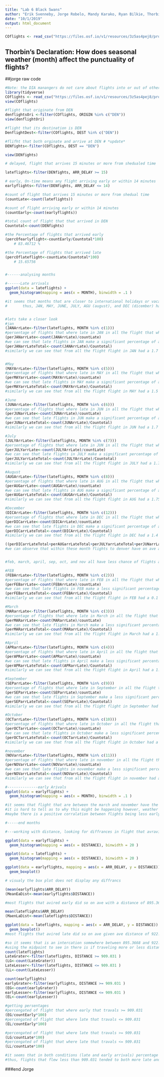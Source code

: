 ```yaml
---
title: "Lab 6 Black Swans"
author: "Erik Svenneby, Jorge Robelo, Mandy Karako, Ryan Bilkie, Thorbin Atwell"
date: "10/1/2019"
output: html_document
---
```


```r
COflights <- read_csv("https://files.osf.io/v1/resources/3z5as4pej8/providers/osfstorage/5a8ca28f57103100104584db")
```
## Thorbin's Declaration: How does seasonal weather (month) affect the punctuality of flights? 



##jorge raw code 
```r
#Note: the DIA manangers do not care about flights into or out of other airports in Colorado. They only care about DEN flights.
library(tidyverse)
COflights <- read_csv("https://files.osf.io/v1/resources/3z5as4pej8/providers/osfstorage/5a8ca28f57103100104584db")
view(COflights)

#flight that originate from DEN 
denflightsOri <-filter(COflights, ORIGIN %in% c("DEN"))
view(denflightOri)

#flight that its destination is DEN
DenflightDest<-filter(COflights, DEST %in% c("DEN"))

#flifht that both orginate and arrive at DEN # *update*
DENfights<-filter(COflights, DEST == "DEN")

view(DENfights)

# delayed, flight that arrives 15 minutes or more from shedualed time

lateflights<-filter(DENfights, ARR_DELAY >= 15)

# early, On-time means any flight arriving early or within 14 minutes 
earlyflights<-filter(DENfights, ARR_DELAY <= 14)

#count of flight that arrives 15 minutes or more from shedual time
(countLate<-count(lateflights))

#count of flight arriving early or within 14 minutes 
(countEarly<-count(earlyflights))

#total count of flight that that arrived in DEN
Countotal<-count(DENfights)

#the Percentage of flights that arrived early 
(percOfearlyflight<-countEarly/Countotal*100)
    # 83.46712 %

#the Percentage of flights that arrived late 
(percOflateflight<-countLate/Countotal*100)
    # 15.65756


#------analysing months 

#------Late arrivals 
ggplot(data = lateflights) +
  geom_histogram(mapping = aes(x = MONTH), binwidth = .1 )

#it seems that months that are closer to international holidays or vacations tend to have a higher percentage of flights that are late  
#       thus, JAN, MAY, JUNE, JULY, AGU (august), and DEC (dicember) have the highest acounts flights arriving late. 


#lets take a closer look 
#jan 
(JANArrLate<-filter(lateflights, MONTH %in% c(1)))
#persentage of flights that where late in JAN in all the flight that where late 
(perJANarrLate<-count(JANArrLate)/countLate)
#we can see that late flights in JAN make a significant percentage of all lfights that where late (10%)
(perJANarrLateTotal<-count(JANArrLate)/Countotal)
#similarly we can see that from all the flight flight in JAN had a 1.7 percent chance of being late. 


#May
(MAYArrLate<-filter(lateflights, MONTH %in% c(5)))
#persentage of flights that where late in MAY in all the flight that where late 
(perMAYarrLate<-count(MAYArrLate)/countLate)
#we can see that late flights in MAY make a significant percentage of all lfights that where late (9%)
(perMAYarrLateTotal<-count(MAYArrLate)/Countotal)
#similarly we can see that from all the flight flight in MAY had a 1.5 percent chance of being late. 

#June
(JUNArrLate<-filter(lateflights, MONTH %in% c(6)))
#persentage of flights that where late in JUN in all the flight that where late 
(perJUNarrLate<-count(JUNArrLate)/countLate)
#we can see that late flights in JUN make a significant percentage of all lfights that where late (9.9%)
(perJUNarrLateTotal<-count(JUNArrLate)/Countotal)
#similarly we can see that from all the flight flight in JUN had a 1.7 percent chance of being late. 

#July
(JULYArrLate<-filter(lateflights, MONTH %in% c(7)))
#persentage of flights that where late in JUN in all the flight that where late 
(perJULYarrLate<-count(JULYArrLate)/countLate)
#we can see that late flights in JULY make a significant percentage of all fights that where late (10.8%)
(perJULYarrLateTotal<-count(JULYArrLate)/Countotal)
#similarly we can see that from all the flight flight in JULY had a 1.7 percent chance of being late.

#August
(AUGArrLate<-filter(lateflights, MONTH %in% c(8)))
#persentage of flights that where late in AUG in all the flight that where late 
(perAUGarrLate<-count(AUGArrLate)/countLate)
#we can see that late flights in AUG make a significant percentage of all fights that where late (11.2%)
(perAUGarrLateTotal<-count(AUGArrLate)/Countotal)
#similarly we can see that from all the flight flight in AUG had a 1.75 percent chance of being late.

#December 
(DICArrLate<-filter(lateflights, MONTH %in% c(12)))
#persentage of flights that where late in DEC in all the flight that where late 
(perDICarrLate<-count(DICArrLate)/countLate)
#we can see that late flights in DEC make a significant percentage of all fights that where late (9.3%)
(perDICarrLateTotal<-count(DICArrLate)/Countotal)
#similarly we can see that from all the flight flight in DEC had a 1.4 percent chance of being late.

((perDICarrLateTotal+perAUGarrLateTotal+perJULYarrLateTotal+perJUNarrLateTotal+perMAYarrLateTotal)/5)
#we can observe that within these month flights to denver have on ave a 1.6 percent chance of being late 


#feb, march, april, sep, oct, and nov all have less chance of flights arriving late.

#FEB
(FEBArrLate<-filter(lateflights, MONTH %in% c(2)))
#persentage of flights that where late in FEB in all the flight that where late 
(perFEBarrLate<-count(FEBArrLate)/countLate)
#we can see that late flights in FEB make a less significant percentage of all fights that where late (6.17%)
(perFEBarrLateTotal<-count(FEBArrLate)/Countotal)
#similarly we can see that from all the flight flight in FEB had a 0.1 percent chance of being late.

#March
(MARarrLate<-filter(lateflights, MONTH %in% c(3)))
#persentage of flights that where late in March in all the flight that where late 
(perMARarrLate<-count(MARarrLate)/countLate)
#we can see that late flights in March make a less significant percentage of all fights that where late (8.64%)
(perMARarrLateTotal<-count(MARarrLate)/Countotal)
#similarly we can see that from all the flight flight in March had a 1.35 percent chance of being late.

#April
(APRarrLate<-filter(lateflights, MONTH %in% c(4)))
#persentage of flights that where late in April in all the flight that where late 
(perAPRarrLate<-count(APRarrLate)/countLate)
#we can see that late flights in April make a less significant percentage of all fights that where late (6.98%)
(perAPRarrLateTotal<-count(APRarrLate)/Countotal)
#similarly we can see that from all the flight flight in April had a 1.09 percent chance of being late.

#September
(SEParrLate<-filter(lateflights, MONTH %in% c(9)))
#persentage of flights that where late in September in all the flight that where late 
(perSEParrLate<-count(SEParrLate)/countLate)
#we can see that late flights in September make a less significant percentage of all fights that where late (5.56%)
(perSEParrLateTotal<-count(SEParrLate)/Countotal)
#similarly we can see that from all the flight flight in September had a 0.8 percent chance of being late.

#October 
(OCTarrLate<-filter(lateflights, MONTH %in% c(10)))
#persentage of flights that where late in October in all the flight that where late 
(perOCTarrLate<-count(OCTarrLate)/countLate)
#we can see that late flights in October make a less significant percentage of all fights that where late (7.04%)
(perOCTarrLateTotal<-count(OCTarrLate)/Countotal)
#similarly we can see that from all the flight flight in October had a 1.1 percent chance of being late.

#november 
(NOVarrLate<-filter(lateflights, MONTH %in% c(11)))
#persentage of flights that where late in november in all the flight that where late 
(perNOVarrLate<-count(NOVarrLate)/countLate)
#we can see that late flights in november make a less significant percentage of all fights that where late (4.18%)
(perNOVarrLateTotal<-count(NOVarrLate)/Countotal)
#similarly we can see that from all the flight flight in november had a 0.65 percent chance of being late. the lowest of all the month for arrving late. 

#--------------early Arivals 
ggplot(data = earlyflights) +
  geom_histogram(mapping = aes(x = MONTH), binwidth = .1 )

#it seems that flight that are between the march and november have the lowest counts of early arrivals. 
#it is hard to tell as to why this might be happening however, weather around this time a year in denver has more snowfall than the rest of the yaer which affects airport trafic. 
#maybe there is a positive corralation between flights being less early and taxi out during this time a year.  

#-----end months 

#---working with distance, looking for diffrances in flight that avravied early and late in DEN

ggplot(data = earlyflights) +
  geom_histogram(mapping = aes(x = DISTANCE), binwidth = 20 )

ggplot(data = lateflights) +
  geom_histogram(mapping = aes(x = DISTANCE), binwidth = 20 )

ggplot(data = earlyflights, mapping = aes(x = ARR_DELAY, y = DISTANCE)) +
  geom_boxplot()

# visualy the box plot does not display any diffrancs 

(mean(earlyflights$ARR_DELAY))
(MeanEaDist<-mean(earlyflights$DISTANCE))

#most flights that avired early did so on ave with a distance of 895.3668 miles and 10 mins ealry  (-10 min)

mean(lateflights$ARR_DELAY)
(MaenLaDist<-mean(lateflights$DISTANCE))

ggplot(data = lateflights, mapping = aes(x = ARR_DELAY, y = DISTANCE)) +
  geom_boxplot()
#most flights that avired late did so on ave given ave distance of 922.6956 miles and 62 mins late on ave

#so it seems that is an intercation somewhere between 895.3668 and 922.6956 miles that may cause flight to be delayed on ave
#using the midpoint to see in there is if traveling more or less distance 
count(lateflights)
LateGrater<-filter(lateflights, DISTANCE >= 909.031 )
(LG<-count(LateGrater))
LateLesser<-filter(lateflights, DISTANCE <= 909.031 )
(LL<-count(LateLesser))

count(earlyflights)
earlyGrater<-filter(earlyflights, DISTANCE >= 909.031 )
(EG<-count(earlyGrater))
earlyLesser<-filter(earlyflights, DISTANCE <= 909.031 )
(EL<-count(earlyLesser))

#getting persentages 
#percengated of flight that where early that travals >= 909.031
(EG/countEarly*100)
#percengated of flight that where late that travals <= 909.031
(EL/countEarly*100)

#percengated of flight that where late that travals >= 909.031
(LG/countLate*100)
#percengated of flight that where late that travals <= 909.031
(LL/countLate*100)

#it seems that in both conditions (late and early arrivals) percentage difrance in flights that flew to DEN with a distance grater and lesser than 909.031 don't differ
#thus, flights that flew less than 909.031 tended to both more late and ealry. this is probably because most flights to DEN fly under 900 miles. 
```

###end Jorge 
